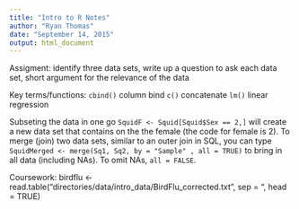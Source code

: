 ```yaml
---
title: "Intro to R Notes"
author: "Ryan Thomas"
date: "September 14, 2015"
output: html_document
---
```


Assigment: identify three data sets, write up a question to ask each data set, short argument for the relevance of the data

Key terms/functions:
`cbind()` column bind
`c()` concatenate
`lm()` linear regression

Subseting the data in one go `SquidF <- Squid[Squid$Sex == 2,]` will create a new data set that contains on the the female (the code for female is 2). To merge (join) two data sets, similar to an outer join in SQL, you can type `SquidMerged <- merge(Sq1, Sq2, by = "Sample" , all = TRUE) ` to bring in all data (including NAs). To omit NAs, `all = FALSE`.

Coursework:
birdflu <- read.table("directories/data/intro_data/BirdFlu_corrected.txt", sep = "\t", head = TRUE)
